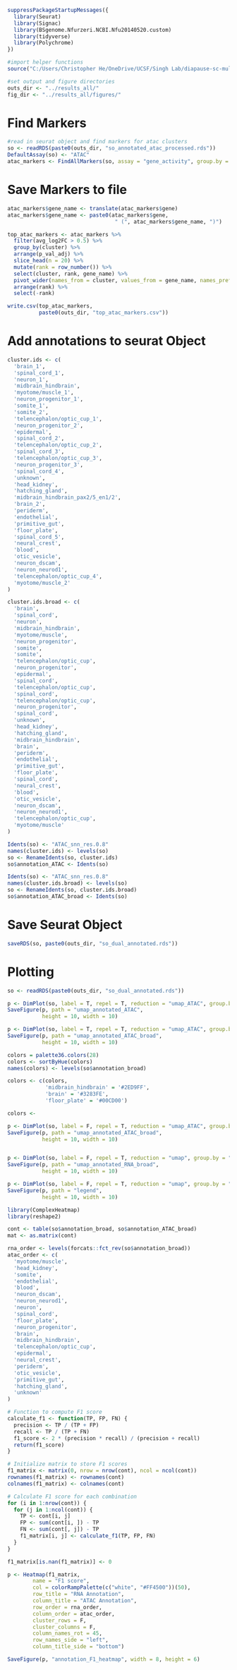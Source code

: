 ```r
suppressPackageStartupMessages({
  library(Seurat)
  library(Signac)
  library(BSgenome.Nfurzeri.NCBI.Nfu20140520.custom)
  library(tidyverse)
  library(Polychrome)
})

#import helper functions
source("C:/Users/Christopher He/OneDrive/UCSF/Singh Lab/diapause-sc-multiome/code/helper_functions.R")

#set output and figure directories
outs_dir <- "../results_all/"
fig_dir <- "../results_all/figures/"
```

# Find Markers
```r
#read in seurat object and find markers for atac clusters
so <- readRDS(paste0(outs_dir, "so_annotated_atac_processed.rds"))
DefaultAssay(so) <- "ATAC"
atac_markers <- FindAllMarkers(so, assay = "gene_activity", group.by = "ATAC_snn_res.0.8", only.pos = T)
```


# Save Markers to file
```r
atac_markers$gene_name <- translate(atac_markers$gene)
atac_markers$gene_name <- paste0(atac_markers$gene,
                                  " (", atac_markers$gene_name, ")")

top_atac_markers <- atac_markers %>%
  filter(avg_log2FC > 0.5) %>%
  group_by(cluster) %>%
  arrange(p_val_adj) %>%
  slice_head(n = 20) %>%
  mutate(rank = row_number()) %>%
  select(cluster, rank, gene_name) %>%
  pivot_wider(names_from = cluster, values_from = gene_name, names_prefix = "Cluster_", values_fill = list(gene_name = "")) %>%
  arrange(rank) %>%
  select(-rank)

write.csv(top_atac_markers,
          paste0(outs_dir, "top_atac_markers.csv"))

```

# Add annotations to seurat Object
```r
cluster.ids <- c(
  'brain_1',
  'spinal_cord_1',
  'neuron_1',
  'midbrain_hindbrain',
  'myotome/muscle_1',
  'neuron_progenitor_1',
  'somite_1',
  'somite_2',
  'telencephalon/optic_cup_1',
  'neuron_progenitor_2',
  'epidermal',
  'spinal_cord_2',
  'telencephalon/optic_cup_2',
  'spinal_cord_3',
  'telencephalon/optic_cup_3',
  'neuron_progenitor_3',
  'spinal_cord_4',
  'unknown',
  'head_kidney',
  'hatching_gland',
  'midbrain_hindbrain_pax2/5_en1/2',
  'brain_2',
  'periderm',
  'endothelial',
  'primitive_gut',
  'floor_plate',
  'spinal_cord_5',
  'neural_crest',
  'blood',
  'otic_vesicle',
  'neuron_dscam',
  'neuron_neurod1',
  'telencephalon/optic_cup_4',
  'myotome/muscle_2'
)

cluster.ids.broad <- c(
  'brain',
  'spinal_cord',
  'neuron',
  'midbrain_hindbrain',
  'myotome/muscle',
  'neuron_progenitor',
  'somite',
  'somite',
  'telencephalon/optic_cup',
  'neuron_progenitor',
  'epidermal',
  'spinal_cord',
  'telencephalon/optic_cup',
  'spinal_cord',
  'telencephalon/optic_cup',
  'neuron_progenitor',
  'spinal_cord',
  'unknown',
  'head_kidney',
  'hatching_gland',
  'midbrain_hindbrain',
  'brain',
  'periderm',
  'endothelial',
  'primitive_gut',
  'floor_plate',
  'spinal_cord',
  'neural_crest',
  'blood',
  'otic_vesicle',
  'neuron_dscam',
  'neuron_neurod1',
  'telencephalon/optic_cup',
  'myotome/muscle'
)

Idents(so) <- "ATAC_snn_res.0.8"
names(cluster.ids) <- levels(so)
so <- RenameIdents(so, cluster.ids)
so$annotation_ATAC <- Idents(so)

Idents(so) <- "ATAC_snn_res.0.8"
names(cluster.ids.broad) <- levels(so)
so <- RenameIdents(so, cluster.ids.broad)
so$annotation_ATAC_broad <- Idents(so)
```

# Save Seurat Object
```r
saveRDS(so, paste0(outs_dir, "so_dual_annotated.rds"))
```

# Plotting
```r
so <- readRDS(paste0(outs_dir, "so_dual_annotated.rds"))

p <- DimPlot(so, label = T, repel = T, reduction = "umap_ATAC", group.by = "annotation_ATAC") + NoLegend()
SaveFigure(p, path = "umap_annotated_ATAC",
           height = 10, width = 10)

p <- DimPlot(so, label = T, repel = T, reduction = "umap_ATAC", group.by = "annotation_ATAC_broad")
SaveFigure(p, path = "umap_annotated_ATAC_broad",
           height = 10, width = 10)
```

```r
colors = palette36.colors(28)
colors <- sortByHue(colors)
names(colors) <- levels(so$annotation_broad)

colors <- c(colors,
            'midbrain_hindbrain' = '#2ED9FF',
            'brain' = '#3283FE',
            'floor_plate' = '#00CD00')

colors <- 

p <- DimPlot(so, label = F, repel = T, reduction = "umap_ATAC", group.by = "annotation_ATAC_broad", cols = colors) + NoLegend()
SaveFigure(p, path = "umap_annotated_ATAC_broad",
           height = 10, width = 10)


p <- DimPlot(so, label = F, repel = T, reduction = "umap", group.by = "annotation_broad", cols = colors) + NoLegend()
SaveFigure(p, path = "umap_annotated_RNA_broad",
           height = 10, width = 10)

p <- DimPlot(so, label = F, repel = T, reduction = "umap", group.by = "annotation_broad", cols = colors)
SaveFigure(p, path = "legend",
           height = 10, width = 10)
```



```r
library(ComplexHeatmap)
library(reshape2)

cont <- table(so$annotation_broad, so$annotation_ATAC_broad)
mat <- as.matrix(cont)

rna_order <- levels(forcats::fct_rev(so$annotation_broad))
atac_order <- c(
  'myotome/muscle',
  'head_kidney',
  'somite',
  'endothelial',
  'blood',
  'neuron_dscam',
  'neuron_neurod1',
  'neuron',
  'spinal_cord',
  'floor_plate',
  'neuron_progenitor',
  'brain',
  'midbrain_hindbrain',
  'telencephalon/optic_cup',
  'epidermal',
  'neural_crest',
  'periderm',
  'otic_vesicle',
  'primitive_gut',
  'hatching_gland',
  'unknown'
)

# Function to compute F1 score
calculate_f1 <- function(TP, FP, FN) {
  precision <- TP / (TP + FP)
  recall <- TP / (TP + FN)
  f1_score <- 2 * (precision * recall) / (precision + recall)
  return(f1_score)
}

# Initialize matrix to store F1 scores
f1_matrix <- matrix(0, nrow = nrow(cont), ncol = ncol(cont))
rownames(f1_matrix) <- rownames(cont)
colnames(f1_matrix) <- colnames(cont)

# Calculate F1 score for each combination
for (i in 1:nrow(cont)) {
  for (j in 1:ncol(cont)) {
    TP <- cont[i, j]
    FP <- sum(cont[i, ]) - TP
    FN <- sum(cont[, j]) - TP
    f1_matrix[i, j] <- calculate_f1(TP, FP, FN)
  }
}

f1_matrix[is.nan(f1_matrix)] <- 0

p <- Heatmap(f1_matrix, 
        name = "F1 score",
        col = colorRampPalette(c("white", "#FF4500"))(50),
        row_title = "RNA Annotation", 
        column_title = "ATAC Annotation",
        row_order = rna_order,
        column_order = atac_order, 
        cluster_rows = F,
        cluster_columns = F,
        column_names_rot = 45,
        row_names_side = "left",
        column_title_side = "bottom")

SaveFigure(p, "annotation_F1_heatmap", width = 8, height = 6)

```

